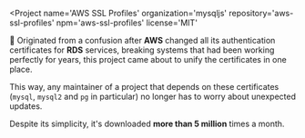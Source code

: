 
<Project
  name='AWS SSL Profiles'
  organization='mysqljs'
  repository='aws-ssl-profiles'
  npm='aws-ssl-profiles'
  license='MIT'
>

📜 Originated from a confusion after **AWS** changed all its authentication certificates for **RDS** services, breaking systems that had been working perfectly for years, this project came about to unify the certificates in one place.

This way, any maintainer of a project that depends on these certificates (`mysql`, `mysql2` and `pg` in particular) no longer has to worry about unexpected updates.

Despite its simplicity, it's downloaded **more than 5 million** times a month.

</Project>
